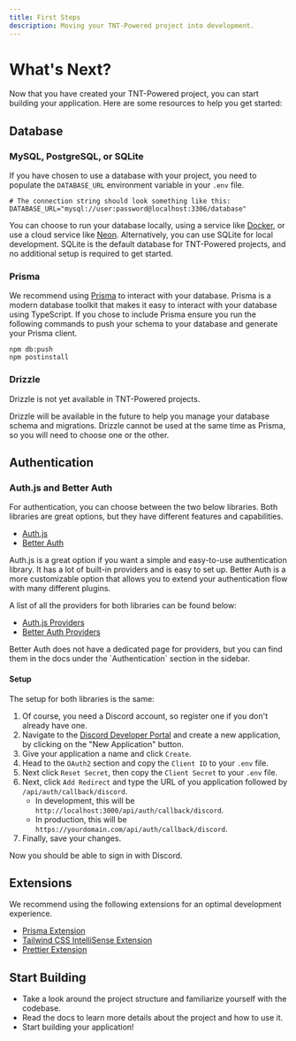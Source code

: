 ```yaml
---
title: First Steps
description: Moving your TNT-Powered project into development.
---
```



# What's Next?

Now that you have created your TNT-Powered project, you can start building your
application. Here are some resources to help you get started:

## Database

### MySQL, PostgreSQL, or SQLite

If you have chosen to use a database with your project, you need to populate the
`DATABASE_URL` environment variable in your `.env` file.

```shell copy
# The connection string should look something like this:
DATABASE_URL="mysql://user:password@localhost:3306/database"
```

You can choose to run your database locally, using a service like
[Docker](https://www.docker.com/), or use a cloud service like
[Neon](https://neon.tech/). Alternatively, you can use SQLite for local
development. SQLite is the default database for TNT-Powered projects, and no
additional setup is required to get started.

### Prisma

We recommend using [Prisma](https://www.prisma.io/) to interact with your
database. Prisma is a modern database toolkit that makes it easy to interact
with your database using TypeScript. If you chose to include Prisma ensure you
run the following commands to push your schema to your database and generate
your Prisma client.

```shell copy
npm db:push
npm postinstall
```

### Drizzle

<Callout type="warning">
  Drizzle is not yet available in TNT-Powered projects.
</Callout>

Drizzle will be available in the future to help you manage your database schema
and migrations. Drizzle cannot be used at the same time as Prisma, so you will
need to choose one or the other.

## Authentication

### Auth.js and Better Auth

For authentication, you can choose between the two below libraries. Both
libraries are great options, but they have different features and capabilities.

- [Auth.js](https://authjs.dev/)
- [Better Auth](https://www.better-auth.com/)

Auth.js is a great option if you want a simple and easy-to-use authentication
library. It has a lot of built-in providers and is easy to set up. Better Auth
is a more customizable option that allows you to extend your authentication flow
with many different plugins.

A list of all the providers for both libraries can be found below:

- [Auth.js Providers](https://authjs.dev/getting-started/authentication/oauth)
- [Better Auth Providers](https://www.better-auth.com/docs/authentication/discord)

<Callout type="default" title="Note">
  Better Auth does not have a dedicated page for providers, but you can find
  them in the docs under the `Authentication` section in the sidebar.
</Callout>

#### Setup

The setup for both libraries is the same:

1. Of course, you need a Discord account, so register one if you don't already
   have one.
2. Navigate to the
   [Discord Developer Portal](https://discord.com/developers/applications) and
   create a new application, by clicking on the "New Application" button.
3. Give your application a name and click `Create`.
4. Head to the `OAuth2` section and copy the `Client ID` to your `.env` file.
5. Next click `Reset Secret`, then copy the `Client Secret` to your `.env` file.
6. Next, click `Add Redirect` and type the URL of you application followed by
   `/api/auth/callback/discord`.
   - In development, this will be
     `http://localhost:3000/api/auth/callback/discord`.
   - In production, this will be
     `https://yourdomain.com/api/auth/callback/discord`.
7. Finally, save your changes.

Now you should be able to sign in with Discord.

## Extensions

We recommend using the following extensions for an optimal development
experience.

- [Prisma Extension](https://www.prisma.io/docs/orm/more/development-environment/editor-setup)
- [Tailwind CSS IntelliSense Extension](https://tailwindcss.com/docs/editor-setup)
- [Prettier Extension](https://prettier.io/docs/editors.html)

## Start Building

- Take a look around the project structure and familiarize yourself with the
  codebase.
- Read the docs to learn more details about the project and how to use it.
- Start building your application!
